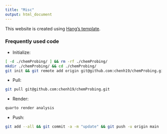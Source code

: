 ```yaml
---
title: "Misc"
output: html_document
---
```


This website is created using [Hang's template](https://chenh19.github.io/Quarto/misc.html).


### Frequently used code

- Initialize:
```bash
[ -d ./chemProbing/ ] && rm -rf ./chemProbing/
mkdir ./chemProbing/ && cd ./chemProbing/
git init && git remote add origin git@github.com:chenh19/chemProbing.git
```

- Pull:
```bash
git pull git@github.com:chenh19/chemProbing.git
```

- Render:
```bash
quarto render analysis
```

- Push:
```bash
git add --all && git commit -a -m "update" && git push -u origin main
```